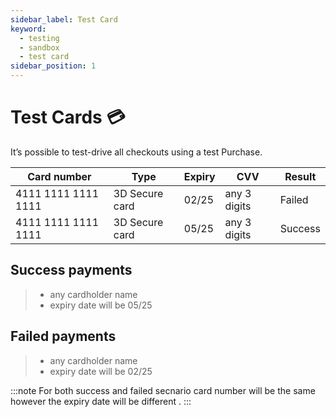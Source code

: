 ```yaml
---
sidebar_label: Test Card
keyword:
  - testing
  - sandbox
  - test card
sidebar_position: 1
---
```


# Test Cards 💳

It’s possible to test-drive all checkouts using a test Purchase.

| Card number         | Type           | Expiry | CVV          | Result  |
| ------------------- | -------------- | ------ | ------------ | ------- |
| 4111 1111 1111 1111 | 3D Secure card | 02/25  | any 3 digits | Failed  |
| 4111 1111 1111 1111 | 3D Secure card | 05/25  | any 3 digits | Success |

## Success payments

> - any cardholder name
> - expiry date will be 05/25

## Failed payments

> - any cardholder name
> - expiry date will be 02/25

:::note
For both success and failed secnario card number will be the same however the expiry date will be different .
:::
